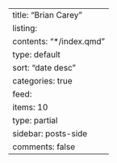 ---
title: "Brian Carey"
listing:
  contents: "*/index.qmd"
  type: default
  sort: "date desc"
  categories: true
  feed:
    items: 10
    type: partial
sidebar: posts-side
comments: false
---
